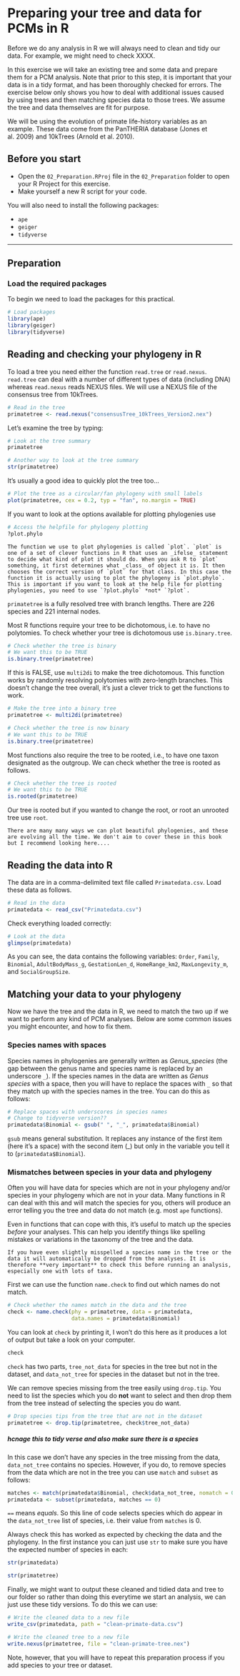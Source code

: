 # Preparing your tree and data for PCMs in R

Before we do any analysis in R we will always need to clean and tidy our data. For example, we might need to check XXXX.

In this exercise we will take an existing tree and some data and prepare them for a PCM analysis. Note that prior to this step, it is important that your data is in a tidy format, and has been thoroughly checked for errors. The exercise below only shows you how to deal with additional issues caused by using trees and then matching species data to those trees. We assume the tree and data themselves are fit for purpose.

We will be using the evolution of primate life-history variables as an example. 
These data come from the PanTHERIA database (Jones et al. 2009) and 10kTrees (Arnold et al. 2010). 

## Before you start
- Open the `02_Preparation.RProj` file in the `02_Preparation` folder to open your R Project for this exercise.
- Make yourself a new R script for your code.

You will also need to install the following packages: 

* `ape`
* `geiger`
* `tidyverse`

***
## Preparation 
### Load the required packages
To begin we need to load the packages for this practical.

```r
# Load packages
library(ape)
library(geiger)
library(tidyverse)
```

## Reading and checking your phylogeny in R
To load a tree you need either the function `read.tree` or `read.nexus`. `read.tree` can deal with a number of different types of data (including DNA) whereas `read.nexus` reads NEXUS files. We will use a NEXUS file of the consensus tree from 10kTrees.

```r
# Read in the tree
primatetree <- read.nexus("consensusTree_10kTrees_Version2.nex")
```

Let's examine the tree by typing:

```r
# Look at the tree summary
primatetree
```

```r
# Another way to look at the tree summary
str(primatetree)
```

It's usually a good idea to quickly plot the tree too...

```r
# Plot the tree as a circular/fan phylogeny with small labels
plot(primatetree, cex = 0.2, typ = "fan", no.margin = TRUE)
```

If you want to look at the options available for plotting phylogenies use
```r
# Access the helpfile for phylogeny plotting
?plot.phylo
```

```block
The function we use to plot phylogenies is called `plot`. `plot` is one of a set of clever functions in R that uses an _ifelse_ statement to decide what kind of plot it should do. When you ask R to `plot` something, it first determines what _class_ of object it is. It then chooses the correct version of `plot` for that class. In this case the function it is actually using to plot the phylogeny is `plot.phylo`. This is important if you want to look at the help file for plotting phylogenies, you need to use `?plot.phylo` *not* `?plot`.
```

`primatetree` is a fully resolved tree with branch lengths. 
There are 226 species and 221 internal nodes. 

Most R functions require your tree to be dichotomous, i.e. to have no polytomies. To check whether your tree is dichotomous use `is.binary.tree`. 

```r
# Check whether the tree is binary
# We want this to be TRUE
is.binary.tree(primatetree) 
```

If this is FALSE, use `multi2di` to make the tree dichotomous. This function works by randomly resolving polytomies with zero-length branches. This doesn't change the tree overall, it's just a clever trick to get the functions to work.

```r
# Make the tree into a binary tree
primatetree <- multi2di(primatetree)

# Check whether the tree is now binary
# We want this to be TRUE
is.binary.tree(primatetree)
```

Most functions also require the tree to be rooted, i.e., to have one taxon designated as the outgroup. We can check whether the tree is rooted as follows.

```r
# Check whether the tree is rooted
# We want this to be TRUE
is.rooted(primatetree)
```

Our tree is rooted but if you wanted to change the root, or root an unrooted tree use `root`. 

```block
There are many many ways we can plot beautiful phylogenies, and these are evolving all the time. We don't aim to cover these in this book but I recommend looking here....
```

## Reading the data into R
The data are in a comma-delimited text file called `Primatedata.csv`. Load these data as follows.

```r
# Read in the data
primatedata <- read_csv("Primatedata.csv")
```

Check everything loaded correctly:

```r
# Look at the data
glimpse(primatedata)
```

As you can see, the data contains the following variables: `Order`, `Family`, `Binomial`, `AdultBodyMass_g`, `GestationLen_d`, `HomeRange_km2`, `MaxLongevity_m`, and `SocialGroupSize`.

## Matching your data to your phylogeny
Now we have the tree and the data in R, we need to match the two up if we want to perform any kind of PCM analyses. Below are some common issues you might encounter, and how to fix them.

### Species names with spaces
Species names in phylogenies are generally written as *Genus_species* (the gap between the genus name and species name is replaced by an underscore `_`). If the species names in the data are written as *Genus species* with a space, then you will have to replace the spaces with `_` so that they match up with the species names in the tree. You can do this as follows:

```r
# Replace spaces with underscores in species names
# Change to tidyverse version??
primatedata$Binomial <- gsub(" ", "_", primatedata$Binomial)
```

`gsub` means general substitution. 
It replaces any instance of the first item (here it's a space) with the second item (_) but only in the variable you tell it to (`primatedata$Binomial`).

### Mismatches between species in your data and phylogeny
Often you will have data for species which are not in your phylogeny and/or species in your phylogeny which are not in your data. Many functions in R can deal with this and will match the species for you, others will produce an error telling you the tree and data do not match (e.g. most `ape` functions). 

Even in functions that can cope with this, it's useful to match up the species *before* your analyses. This can help you identify things like spelling mistakes or variations in the taxonomy of the tree and the data. 

```block
If you have even slightly misspelled a species name in the tree or the data it will automatically be dropped from the analyses. It is therefore **very important** to check this before running an analysis, especially one with lots of taxa.
```

First we can use the function `name.check` to find out which names do not match.

```r
# Check whether the names match in the data and the tree
check <- name.check(phy = primatetree, data = primatedata, 
                    data.names = primatedata$Binomial)
```

You can look at `check` by printing it, I won't do this here as it produces a lot of output but take a look on your computer.

```r
check
```

`check` has two parts, `tree_not_data` for species in the tree but not in the dataset, and `data_not_tree` for species in the dataset but not in the tree.

We can remove species missing from the tree easily using `drop.tip`. You need to list the species which you do **not** want to select and then drop them from the tree instead of selecting the species you do want.

```r
# Drop species tips from the tree that are not in the dataset
primatetree <- drop.tip(primatetree, check$tree_not_data)
```

##### hcnage this to tidy verse and also make sure there is a species
In this case we don't have any species in the tree missing from the data, `data_not_tree` contains no species. 
However, if you do, to remove species from the data which are not in the tree you can use `match` and `subset` as follows:

```r
matches <- match(primatedata$Binomial, check$data_not_tree, nomatch = 0)
primatedata <- subset(primatedata, matches == 0)
```

`==` means *equals*. 
So this line of code selects species which do appear in the `data_not_tree` list of species, i.e. their value from `matches` is 0. 

Always check this has worked as expected by checking the data and the phylogeny. In the first instance you can just use `str` to make sure you have the expected number of species in each:

```r
str(primatedata)
```

```r
str(primatetree)
```

Finally, we might want to output these cleaned and tidied data and tree to our folder so rather than doing this everytime we start an analysis, we can just use these tidy versions. To do this we can use:

```r
# Write the cleaned data to a new file
write_csv(primatedata, path = "clean-primate-data.csv")

# Write the cleaned tree to a new file
write.nexus(primatetree, file = "clean-primate-tree.nex")
```

Note, however, that you will have to repeat this preparation process if you add species to your tree or dataset.